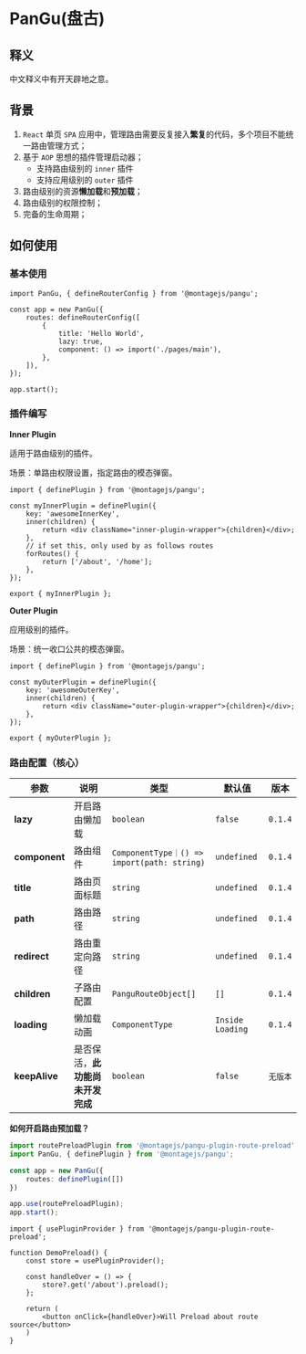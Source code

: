 # PanGu(盘古)

## 释义

中文释义中有开天辟地之意。

## 背景

1. `React` 单页 `SPA` 应用中，管理路由需要反复接入**繁复**的代码，多个项目不能统一路由管理方式；
2. 基于 `AOP` 思想的插件管理启动器；
    - 支持路由级别的 `inner` 插件
    - 支持应用级别的 `outer` 插件
3. 路由级别的资源**懒加载**和**预加载**；
4. 路由级别的权限控制；
5. 完备的生命周期；

## 如何使用

### 基本使用

```tsx title="main.ts"
import PanGu, { defineRouterConfig } from '@montagejs/pangu';

const app = new PanGu({
    routes: defineRouterConfig([
        {
            title: 'Hello World',
            lazy: true,
            component: () => import('./pages/main'),
        },
    ]),
});

app.start();
```

### 插件编写

**Inner Plugin**

适用于路由级别的插件。

场景：单路由权限设置，指定路由的模态弹窗。

```tsx
import { definePlugin } from '@montagejs/pangu';

const myInnerPlugin = definePlugin({
    key: 'awesomeInnerKey',
    inner(children) {
        return <div className="inner-plugin-wrapper">{children}</div>;
    },
    // if set this, only used by as follows routes
    forRoutes() {
        return ['/about', '/home'];
    },
});

export { myInnerPlugin };
```

**Outer Plugin**

应用级别的插件。

场景：统一收口公共的模态弹窗。

```tsx
import { definePlugin } from '@montagejs/pangu';

const myOuterPlugin = definePlugin({
    key: 'awesomeOuterKey',
    inner(children) {
        return <div className="outer-plugin-wrapper">{children}</div>;
    },
});

export { myOuterPlugin };
```

### 路由配置（核心）

| 参数 | 说明 | 类型 | 默认值 | 版本 |
| --- | --- | --- | --- | --- |
| **lazy** | 开启路由懒加载 | `boolean` | `false` | `0.1.4` |
| **component** | 路由组件 | `ComponentType｜() => import(path: string)` | `undefined` | `0.1.4` |
| **title** | 路由页面标题 | `string` | `undefined` | `0.1.4` |
| **path** | 路由路径 | `string` | `undefined` | `0.1.4` |
| **redirect** | 路由重定向路径 | `string` | `undefined` | `0.1.4` |
| **children** | 子路由配置 | `PanguRouteObject[]` | `[]` | `0.1.4` |
| **loading** | 懒加载动画 | `ComponentType` | `Inside Loading` | `0.1.4` |
| **keepAlive** | 是否保活，**此功能尚未开发完成** | `boolean` | `false` | `无版本` |

**如何开启路由预加载？**

```ts title="main.ts"
import routePreloadPlugin from '@montagejs/pangu-plugin-route-preload';
import PanGu, { definePlugin } from '@montagejs/pangu';

const app = new PanGu({
    routes: definePlugin([])
})

app.use(routePreloadPlugin);
app.start();
```

```tsx title="component.tsx"
import { usePluginProvider } from '@montagejs/pangu-plugin-route-preload';

function DemoPreload() {
    const store = usePluginProvider();

    const handleOver = () => {
        store?.get('/about').preload();
    };

    return (
        <button onClick={handleOver}>Will Preload about route source</button>
    )
}

```
